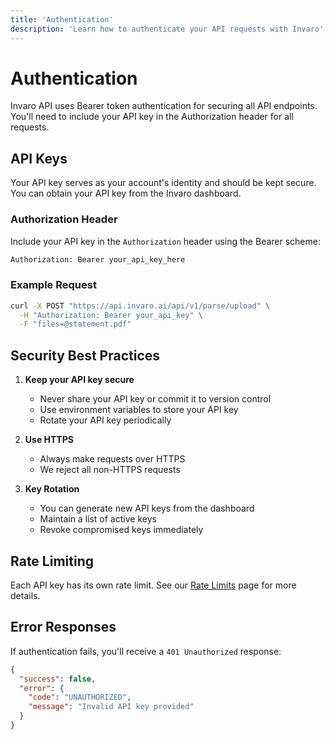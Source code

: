```yaml
---
title: 'Authentication'
description: 'Learn how to authenticate your API requests with Invaro'
---
```


# Authentication

Invaro API uses Bearer token authentication for securing all API endpoints. You'll need to include your API key in the Authorization header for all requests.

## API Keys

Your API key serves as your account's identity and should be kept secure. You can obtain your API key from the Invaro dashboard.

### Authorization Header

Include your API key in the `Authorization` header using the Bearer scheme:

```bash
Authorization: Bearer your_api_key_here
```

### Example Request

```bash
curl -X POST "https://api.invaro.ai/api/v1/parse/upload" \
  -H "Authorization: Bearer your_api_key" \
  -F "files=@statement.pdf"
```

## Security Best Practices

1. **Keep your API key secure**
   - Never share your API key or commit it to version control
   - Use environment variables to store your API key
   - Rotate your API key periodically

2. **Use HTTPS**
   - Always make requests over HTTPS
   - We reject all non-HTTPS requests

3. **Key Rotation**
   - You can generate new API keys from the dashboard
   - Maintain a list of active keys
   - Revoke compromised keys immediately

## Rate Limiting

Each API key has its own rate limit. See our [Rate Limits](/api-reference/rate-limits) page for more details.

## Error Responses

If authentication fails, you'll receive a `401 Unauthorized` response:

```json
{
  "success": false,
  "error": {
    "code": "UNAUTHORIZED",
    "message": "Invalid API key provided"
  }
}
``` 